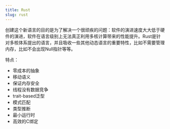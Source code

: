 ```yaml
---
title: Rust
slug: rust
---
```


创建这个新语言的目的是为了解决一个很顽疾的问题：软件的演进速度大大低于硬件的演进，软件在语言级别上无法真正利用多核计算带来的性能提升。Rust是针对多核体系提出的语言，并且吸收一些其他动态语言的重要特性，比如不需要管理内存，比如不会出现Null指针等等。

特点：
* 零成本的抽象
* 移动语义
* 保证内存安全
* 线程没有数据竞争
* trait-based泛型
* 模式匹配
* 类型推断
* 最小运行时
* 高效的C绑定
